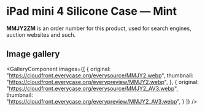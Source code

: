 
# iPad mini 4 Silicone Case — Mint

<Callout type='info' emoji='👉🏻'>**MMJY2ZM** is an order number for this product, used for search engines, auction websites and such.</Callout>

## Image gallery

<GalleryComponent
    images={[
      {
        original: "https://cloudfront.everycase.org/everysource/MMJY2.webp",
        thumbnail: "https://cloudfront.everycase.org/everypreview/MMJY2.webp",
      },
      {
        original: "https://cloudfront.everycase.org/everysource/MMJY2_AV3.webp",
        thumbnail: "https://cloudfront.everycase.org/everypreview/MMJY2_AV3.webp",
      }
    ]}
  />
